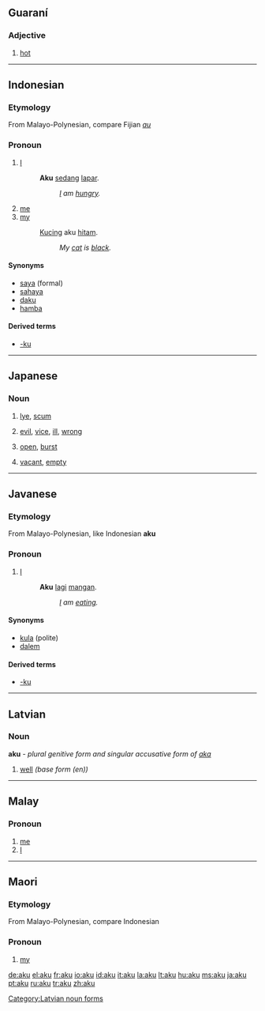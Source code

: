 {{also|Aku}}
==Guaraní==

===Adjective===
{{infl|gn|adjective}}

# [[hot]]

----

==Indonesian==

===Etymology===
From Malayo-Polynesian, compare Fijian ''[[au]]''

===Pronoun===
{{infl|id|pronoun|personal pronoun, informal}}

# [[I]]
#: '''Aku''' [[sedang]] [[lapar]].
#:: ''[[I]] am [[hungry]].''
# [[me]]
# [[my]]
#: [[kucing|Kucing]] aku [[hitam]].
#:: ''My [[cat]] is [[black]].''

====Synonyms====
* [[saya]] (formal)
* [[sahaya]]
* [[daku]]
* [[hamba]]

====Derived terms====
* [[-ku]]

----

==Japanese==
===Noun===
{{ja-noun|r|hira=あく}}

# {{ja-def|灰汁}} [[lye]], [[scum]]
# {{ja-def|悪}} [[evil]], [[vice]], [[ill]], [[wrong]]
# {{ja-def|開く}} [[open]], [[burst]]
# {{ja-def|空く}} [[vacant]], [[empty]]

----

==Javanese==

===Etymology===
From Malayo-Polynesian, like Indonesian '''aku'''

===Pronoun===
{{infl|id|pronoun|personal pronoun, informal}}

# [[I]]
#: '''Aku''' [[lagi]] [[mangan]].
#:: ''[[I]] am [[eating]].''

====Synonyms====
* [[kula]] (polite)
* [[dalem]]

====Derived terms====
* [[-ku]]

----

==Latvian==

===Noun===
'''aku''' - ''plural genitive form and singular accusative form  of [[aka]]''

# [[well]] ''(base form (en))''
{{lv-noun-d4|ak|a}}

[[Category:Latvian noun forms]]

----

==Malay==

===Pronoun===
{{infl|ms|pronoun}}

# [[me]]
# [[I]]

----

==Maori==

===Etymology===
From Malayo-Polynesian, compare Indonesian

===Pronoun===
{{infl|mi|pronoun}}

# [[my]]

{{defn|Estonian}}

[[de:aku]]
[[el:aku]]
[[fr:aku]]
[[io:aku]]
[[id:aku]]
[[it:aku]]
[[la:aku]]
[[lt:aku]]
[[hu:aku]]
[[ms:aku]]
[[ja:aku]]
[[pt:aku]]
[[ru:aku]]
[[tr:aku]]
[[zh:aku]]